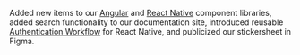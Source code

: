 Added new items to our [Angular](https://pxblue-components.github.io/angular) and [React Native](https://pxblue-components.github.io/react-native) component libraries, added search functionality to our documentation site, introduced reusable [Authentication Workflow](https://github.com/pxblue/react-native-workflows) for React Native, and publicized our stickersheet in Figma.
